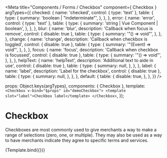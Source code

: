 

<Meta
  title="Components / Forms / Checkbox"
  component={ Checkbox }
  argTypes={{
    checked: {
      name: 'checked',
      control: { type: 'text' },
      table: {
        type: {
          summary: 'boolean | "indeterminate"',
        },
      },
    },
    error: {
      name: 'error',
      control: { type: 'text' },
      table: {
        type: {
          summary: 'string | Vue Component | boolean',
        },
      },
    },
    blur: {
      name: 'blur',
      description: 'Callback when focus is remove',
      control: { disable: true },
      table: {
        type: {
          summary: '"() => void"',
        },
      },
    },
    change: {
      name: 'change',
      description: 'Callback when checkbox is toggled',
      control: { disable: true },
      table: {
        type: {
          summary: '"(Event) => void"',
        },
      },
    },
    focus: {
      name: 'focus',
      description: 'Callback when checkbox is focussed',
      control: { disable: true },
      table: {
        type: {
          summary: '"() => void"',
        },
      },
    },
    helpText: {
      name: 'helpText',
      description: 'Additional text to aide in use',
      control: { disable: true },
      table: {
        type: {
          summary: null,
        },
      },
    },
    label: {
      name: 'label',
      description: 'Label for the checkbox',
      control: { disable: true },
      table: {
        type: {
          summary: null,
        },
      },
    },
    default: {
      table: {
        disable: true,
      },
    },
  }}
/>

  props: Object.keys(argTypes),
  components: { Checkbox },
  template: `<Checkbox v-bind="$props" id="demoCheckbox">
    <template slot="label">Checkbox label</template>
  </Checkbox>`,
});

# Checkbox

Checkboxes are most commonly used to give merchants a way to make a range of selections (zero, one, or multiple).
They may also be used as a way to have merchants indicate they agree to specific terms and services.

<Canvas>
  <Story name="Checkbox">
    {Template.bind({})}
  </Story>
</Canvas>

<ArgsTable story="Checkbox"/>
